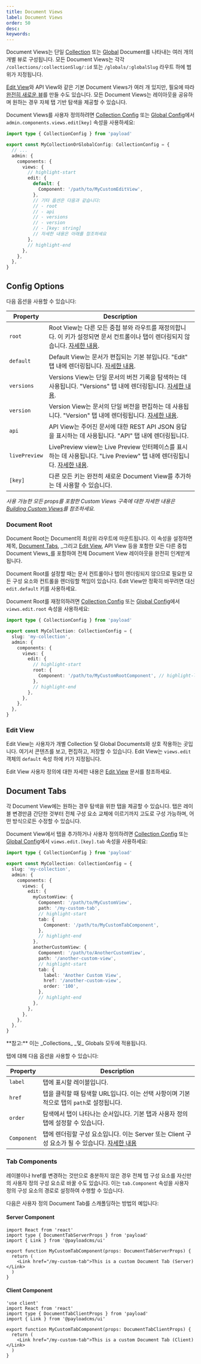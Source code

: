 ```yaml
---
title: Document Views
label: Document Views
order: 50
desc:
keywords:
---
```


Document Views는 단일 [Collection](../configuration/collections) 또는 [Global](../configuration/globals) Document를 나타내는 여러 개의 개별 뷰로 구성됩니다. 모든 Document Views는 각각 `/collections/:collectionSlug/:id` 또는 `/globals/:globalSlug` 라우트 하에 범위가 지정됩니다.

[Edit View](./edit-view)와 API View와 같은 기본 Document Views가 여러 개 있지만, 필요에 따라 [완전히 새로운 뷰](./custom-views#adding-new-views)를 만들 수도 있습니다. 모든 Document Views는 레이아웃을 공유하며 원하는 경우 자체 탭 기반 탐색을 제공할 수 있습니다.

Document Views를 사용자 정의하려면 [Collection Config](../configuration/collections) 또는 [Global Config](../configuration/globals)에서 `admin.components.views.edit[key]` 속성을 사용하세요:

```ts
import type { CollectionConfig } from 'payload'

export const MyCollectionOrGlobalConfig: CollectionConfig = {
  // ...
  admin: {
    components: {
      views: {
        // highlight-start
        edit: {
          default: {
            Component: '/path/to/MyCustomEditView',
          },
          // 기타 옵션은 다음과 같습니다:
          // - root
          // - api
          // - versions
          // - version
          // - [key: string]
          // 자세한 내용은 아래를 참조하세요
        },
        // highlight-end
      },
    },
  },
}
```

## Config Options

다음 옵션을 사용할 수 있습니다:

| Property      | Description                                                                                                                                                     |
| ------------- | --------------------------------------------------------------------------------------------------------------------------------------------------------------- |
| `root`        | Root View는 다른 모든 중첩 뷰와 라우트를 재정의합니다. 이 키가 설정되면 문서 컨트롤이나 탭이 렌더링되지 않습니다. [자세한 내용](#document-root).      |
| `default`     | Default View는 문서가 편집되는 기본 뷰입니다. "Edit" 탭 내에 렌더링됩니다. [자세한 내용](./edit-view).                       |
| `versions`    | Versions View는 단일 문서의 버전 기록을 탐색하는 데 사용됩니다. "Versions" 탭 내에 렌더링됩니다. [자세한 내용](../versions/overview). |
| `version`     | Version View는 문서의 단일 버전을 편집하는 데 사용됩니다. "Version" 탭 내에 렌더링됩니다. [자세한 내용](../versions/overview).                 |
| `api`         | API View는 주어진 문서에 대한 REST API JSON 응답을 표시하는 데 사용됩니다. "API" 탭 내에 렌더링됩니다.                                           |
| `livePreview` | LivePreview view는 Live Preview 인터페이스를 표시하는 데 사용됩니다. "Live Preview" 탭 내에 렌더링됩니다. [자세한 내용](../live-preview/overview).     |
| `[key]`       | 다른 모든 키는 완전히 새로운 Document View를 추가하는 데 사용할 수 있습니다.                                                                                                |

_사용 가능한 모든 props를 포함한 Custom Views 구축에 대한 자세한 내용은 [Building Custom Views](./custom-views#building-custom-views)를 참조하세요._

### Document Root

Document Root는 Document의 최상위 라우트에 마운트됩니다. 이 속성을 설정하면 제목, [Document Tabs](#document-tabs), _그리고 [Edit View](./edit-view), API View 등을 포함한 모든 다른 중첩 Document Views_를 포함하여 전체 Document View 레이아웃을 완전히 인계받게 됩니다.

Document Root를 설정할 때는 문서 컨트롤이나 탭이 렌더링되지 않으므로 필요한 모든 구성 요소와 컨트롤을 렌더링할 책임이 있습니다. Edit View만 정확히 바꾸려면 대신 `edit.default` 키를 사용하세요.

Document Root를 재정의하려면 [Collection Config](../configuration/collections) 또는 [Global Config](../configuration/globals)에서 `views.edit.root` 속성을 사용하세요:

```ts
import type { CollectionConfig } from 'payload'

export const MyCollection: CollectionConfig = {
  slug: 'my-collection',
  admin: {
    components: {
      views: {
        edit: {
          // highlight-start
          root: {
            Component: '/path/to/MyCustomRootComponent', // highlight-line
          },
          // highlight-end
        },
      },
    },
  },
}
```

### Edit View

Edit View는 사용자가 개별 Collection 및 Global Documents와 상호 작용하는 곳입니다. 여기서 콘텐츠를 보고, 편집하고, 저장할 수 있습니다. Edit View는 `views.edit` 객체의 `default` 속성 하에 키가 지정됩니다.

Edit View 사용자 정의에 대한 자세한 내용은 [Edit View](./edit-view) 문서를 참조하세요.

## Document Tabs

각 Document View에는 원하는 경우 탐색을 위한 탭을 제공할 수 있습니다. 탭은 레이블 변경만큼 간단한 것부터 전체 구성 요소 교체에 이르기까지 고도로 구성 가능하며, 어떤 방식으로든 수정할 수 있습니다.

Document View에서 탭을 추가하거나 사용자 정의하려면 [Collection Config](../configuration/collections) 또는 [Global Config](../configuration/globals)에서 `views.edit.[key].tab` 속성을 사용하세요:

```ts
import type { CollectionConfig } from 'payload'

export const MyCollection: CollectionConfig = {
  slug: 'my-collection',
  admin: {
    components: {
      views: {
        edit: {
          myCustomView: {
            Component: '/path/to/MyCustomView',
            path: '/my-custom-tab',
            // highlight-start
            tab: {
              Component: '/path/to/MyCustomTabComponent',
            },
            // highlight-end
          },
          anotherCustomView: {
            Component: '/path/to/AnotherCustomView',
            path: '/another-custom-view',
            // highlight-start
            tab: {
              label: 'Another Custom View',
              href: '/another-custom-view',
              order: '100',
            },
            // highlight-end
          },
        },
      },
    },
  },
}
```

<Banner type="warning">
  **참고:** 이는 _Collections_ _및_ Globals 모두에 적용됩니다.
</Banner>

탭에 대해 다음 옵션을 사용할 수 있습니다:

| Property    | Description                                                                                                   |
| ----------- | ------------------------------------------------------------------------------------------------------------- |
| `label`     | 탭에 표시할 레이블입니다.                                                                              |
| `href`      | 탭을 클릭할 때 탐색할 URL입니다. 이는 선택 사항이며 기본적으로 탭의 `path`로 설정됩니다.            |
| `order`     | 탐색에서 탭이 나타나는 순서입니다. 기본 탭과 사용자 정의 탭에 설정할 수 있습니다.                  |
| `Component` | 탭에 렌더링할 구성 요소입니다. 이는 Server 또는 Client 구성 요소가 될 수 있습니다. [자세한 내용](#tab-components) |

### Tab Components

레이블이나 href를 변경하는 것만으로 충분하지 않은 경우 전체 탭 구성 요소를 자신만의 사용자 정의 구성 요소로 바꿀 수도 있습니다. 이는 `tab.Component` 속성을 사용자 정의 구성 요소의 경로로 설정하여 수행할 수 있습니다.

다음은 사용자 정의 Document Tab를 스캐폴딩하는 방법의 예입니다:

#### Server Component

```tsx
import React from 'react'
import type { DocumentTabServerProps } from 'payload'
import { Link } from '@payloadcms/ui'

export function MyCustomTabComponent(props: DocumentTabServerProps) {
  return (
    <Link href="/my-custom-tab">This is a custom Document Tab (Server)</Link>
  )
}
```

#### Client Component

```tsx
'use client'
import React from 'react'
import type { DocumentTabClientProps } from 'payload'
import { Link } from '@payloadcms/ui'

export function MyCustomTabComponent(props: DocumentTabClientProps) {
  return (
    <Link href="/my-custom-tab">This is a custom Document Tab (Client)</Link>
  )
}
```